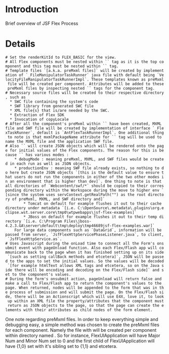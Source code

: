 = Introduction =

Brief overview of JSF Flex Process


= Details =
 # Set the renderKitId to FLEX_BASIC for the view.
 # All Flex components must be nested within `<jf:flexApplication />` tag as it is the top component and this tag must be nested within `<h:form />` tag.
 # Template files `[a.k.a. preMxml files]` will be created by implementation of `_FileManipulatorTaskRunner` java file with default being `VelocityFileManipulatorTaskRunnerImpl`. These templates known as preMxml file will be created per component. Attributes will be added to these preMxml files by inspecting nested `<jf:flexAttributeNode />` tags for the component tag.
 # Necessary source files will be created to their respective directory, such as 
   * SWC file containing the system's code
   * SWF library from generated SWC file
   * XML file{s} that is/are needed by the SWC.
   * Extraction of Flex SDK
   * Invocation of copyLocale 
 # After all the component's preMxml within `<jf:flexApplication />` have been created, MXML file and SWF file will be created by implementation of interface `_FlexTaskRunner`, default is `AntFlexTaskRunnerImpl`. One additional thing to note is that mxmlPackageName attribute for `<jf:flexApplication />` tag will be used to name the MXML file and the application SWF file.
 # Also `<jf:flexApplication />` will create JSON objects which will be rendered onto the page for initial values of the Flex components. The reason for this is because `<jf:flexApplication />` has various modes :
     * debugMode : meaning preMxml, MXML, and SWF files would be created in each run as well as JSON objects.
     * productionEnv : meaning SWF file already exists, so nothing to do here but create JSON objects `[this is the default value to ensure that users do not run the components in either of the two other modes in an environment that is higher than dev]`. One thing to note is that all directories of `Webcontent/swf/*` should be copied to their corresponding directory within the Workspace during the move to higher env `[since the system uses servContext.getRealPath("") as the root directory of preMxml, MXML, and SWF directory and]` 
         * Tomcat on default for example flushes it out to their cache directory under metadata `[i.e. C:\OpenSource\.metadata\.plugins\org.eclipse.wst.server.core\tmp0\wtpwebapps\jsf-flex-examples]`
         * JBoss on default for example flushes it out to their temp directory `[i.e. C:\Program Files\jboss-4.2.3.GA\server\default\tmp\deploy\tmp46689jsf-flex-examples.war]`
     For large data components such as `DataGrid`, information will be passed from server, `JsfFlexHttpServicePhaseListener.java`, to client, `JsfFlexHttpService.as`. 
 # Uses Javascript during the onLoad time to connect all the Form's onsubmit event with pageUnload function. Also each Flex/Flash app will communicate back to the page when it has finished setting up on its side `[such as setting callBack methods and etcetera]`, JSON will be passed to the apps to set the initial values. So the values will be decoded `[for example htmlText allows XML tags and etcetera, so on the Java side there will be encoding and decoding on the Flex/Flash side]` and set to the component's values.
 # During the form's onsubmit action, pageUnload will return false and make a call to Flex/Flash app to return the component's values to the page. When returned, nodes will be appended to the form that was in the process of submission and will submit the page. On the Flex/Flash side, there will be an Actionscript which will use E4X, love it, to look up within an XML file the property/attributes that the component must return as JSON objects to the page, so that the page can create the elements with their attributes as child nodes of the form element. 

One note regarding preMxml files. In order to keep everything simple and debugging easy, a simple method was chosen to create the preMxml files for each component. Namely the file with {{{<mxmlPackageName>_<classSimpleName>_<Major Num><Minor Num>.pre_mxml}}} will be created per component within directory named {{{Webcontent/preMxml/<mxmlPackageName>/}}}. So for instance, FlexUIApplication will have Major Num and Minor Num set to 0 and the first child of FlexUIApplication will have {1,0} set with it's sibling set to {1,1} and etcetera.